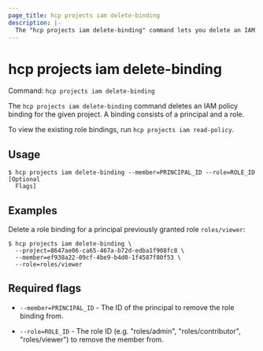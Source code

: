 ```yaml
---
page_title: hcp projects iam delete-binding
description: |-
  The "hcp projects iam delete-binding" command lets you delete an IAM policy binding for a project.
---
```


# hcp projects iam delete-binding

Command: `hcp projects iam delete-binding` 

The `hcp projects iam delete-binding` command deletes an IAM policy binding for
the given project. A binding consists of a principal and a role.

To view the existing role bindings, run `hcp projects iam read-policy`.

## Usage

```shell-session
$ hcp projects iam delete-binding --member=PRINCIPAL_ID --role=ROLE_ID [Optional
  Flags]
```

## Examples

Delete a role binding for a principal previously granted role `roles/viewer`:

```shell-session
$ hcp projects iam delete-binding \
  --project=8647ae06-ca65-467a-b72d-edba1f908fc8 \
  --member=ef938a22-09cf-4be9-b4d0-1f4587f80f53 \
  --role=roles/viewer
```

## Required flags

- `--member=PRINCIPAL_ID` - The ID of the principal to remove the role binding from.

- `--role=ROLE_ID` - The role ID (e.g. "roles/admin", "roles/contributor", "roles/viewer") to remove the member from.

